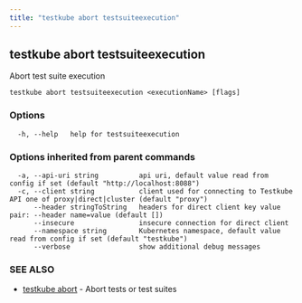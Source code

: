```yaml
---
title: "testkube abort testsuiteexecution"
---
```



<LegacyWarning />

## testkube abort testsuiteexecution

Abort test suite execution

```
testkube abort testsuiteexecution <executionName> [flags]
```

### Options

```
  -h, --help   help for testsuiteexecution
```

### Options inherited from parent commands

```
  -a, --api-uri string          api uri, default value read from config if set (default "http://localhost:8088")
  -c, --client string           client used for connecting to Testkube API one of proxy|direct|cluster (default "proxy")
      --header stringToString   headers for direct client key value pair: --header name=value (default [])
      --insecure                insecure connection for direct client
      --namespace string        Kubernetes namespace, default value read from config if set (default "testkube")
      --verbose                 show additional debug messages
```

### SEE ALSO

* [testkube abort](testkube-abort.mdx)	 - Abort tests or test suites

